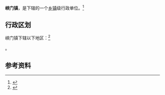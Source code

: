 {{中国乡级行政区|63/21/22/107/000}}

'''峡门镇'''，是{{PRC admin/fullname|63/21/22/107/000|3}}下辖的一个[[乡镇|乡镇]]级行政单位。<ref>{{PRC admin/ref sgc|{{PRC admin/parent|63/21/22/107/000}}}}</ref>

== 行政区划 ==

峡门镇下辖以下地区：<ref>{{PRC admin/ref sgc|63/21/22/107/000}}</ref>

{{PRC admin/children|63/21/22/107/000}}。

== 参考资料 ==

{{reflist}}

{{行政区划小作品}}
{{PRC admin/navcat|63/21/22/107/000}}